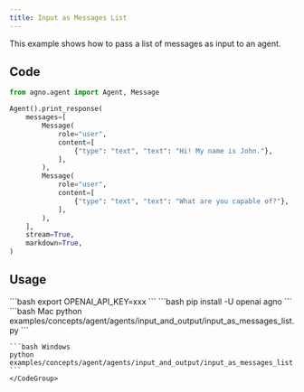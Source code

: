 ```yaml
---
title: Input as Messages List
---
```


This example shows how to pass a list of messages as input to an agent.

## Code

```python examples/concepts/agent/agents/input_and_output/input_as_messages_list.py
from agno.agent import Agent, Message

Agent().print_response(
    messages=[
        Message(
            role="user",
            content=[
                {"type": "text", "text": "Hi! My name is John."},
            ],
        ),
        Message(
            role="user",
            content=[
                {"type": "text", "text": "What are you capable of?"},
            ],
        ),
    ],
    stream=True,
    markdown=True,
)
```

## Usage

<Steps>
  <Snippet file="create-venv-step.mdx" />

  <Step title="Set your API key">
    ```bash
    export OPENAI_API_KEY=xxx
    ```
  </Step>

  <Step title="Install libraries">
    ```bash
    pip install -U openai agno
    ```
  </Step>

  <Step title="Run Agent">
    <CodeGroup>
    ```bash Mac
    python examples/concepts/agent/agents/input_and_output/input_as_messages_list.py
    ```

    ```bash Windows
    python examples/concepts/agent/agents/input_and_output/input_as_messages_list.py
    ```
    </CodeGroup>
  </Step>
</Steps> 
